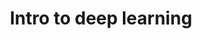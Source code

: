---
day: 1-12-2021
title: Intro to deep learning
timings: 12 AM - 1 Pm
content: JAVA was developed by Sun Microsystems Inc in 1991, later acquired by Oracle Corporation. It was developed by James Gosling and Patrick Naughton. It is a simple programming language.  Writing, compiling and debugging a program is easy in java.  It helps to create modular programs and reusable code.
ended: false
image: https://i.imgur.com/EjM8qVK.jpg
organizer: Rahul Dravid
role: Software Engineer
company: JP Morgan
---